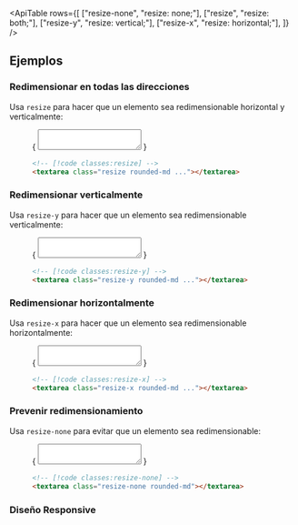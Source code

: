 

<ApiTable
  rows={[
    ["resize-none", "resize: none;"],
    ["resize", "resize: both;"],
    ["resize-y", "resize: vertical;"],
    ["resize-x", "resize: horizontal;"],
  ]}
/>

## Ejemplos

### Redimensionar en todas las direcciones

Usa `resize` para hacer que un elemento sea redimensionable horizontal y verticalmente:

<Figure hint="Arrastra el controlador del textarea en la demostración para ver el comportamiento esperado">

<Example>
  {
    <textarea
      rows="2"
      className="mx-auto block w-80 resize rounded-md p-2 text-sm text-gray-950 outline-1 outline-gray-900/10 focus:outline-2 focus:outline-gray-900 dark:bg-gray-950/25 dark:text-white dark:outline-1 dark:outline-white/5 dark:focus:outline-white/20"
    ></textarea>
  }
</Example>

```html
<!-- [!code classes:resize] -->
<textarea class="resize rounded-md ..."></textarea>
```

</Figure>

### Redimensionar verticalmente

Usa `resize-y` para hacer que un elemento sea redimensionable verticalmente:

<Figure hint="Arrastra el controlador del textarea en la demostración para ver el comportamiento esperado">

<Example>
  {
    <textarea
      rows="2"
      className="mx-auto block w-80 resize-y rounded-md p-2 text-sm text-gray-950 outline-1 outline-gray-900/10 focus:outline-2 focus:outline-gray-900 dark:bg-gray-950/25 dark:text-white dark:outline-1 dark:outline-white/5 dark:focus:outline-white/20"
    ></textarea>
  }
</Example>

```html
<!-- [!code classes:resize-y] -->
<textarea class="resize-y rounded-md ..."></textarea>
```

</Figure>

### Redimensionar horizontalmente

Usa `resize-x` para hacer que un elemento sea redimensionable horizontalmente:

<Figure hint="Arrastra el controlador del textarea en la demostración para ver el comportamiento esperado">

<Example>
  {
    <textarea
      rows="2"
      className="mx-auto block w-80 resize-x rounded-md p-2 text-sm text-gray-950 outline-1 outline-gray-900/10 focus:outline-2 focus:outline-gray-900 dark:bg-gray-950/25 dark:text-white dark:outline-1 dark:outline-white/5 dark:focus:outline-white/20"
    ></textarea>
  }
</Example>

```html
<!-- [!code classes:resize-x] -->
<textarea class="resize-x rounded-md ..."></textarea>
```

</Figure>

### Prevenir redimensionamiento

Usa `resize-none` para evitar que un elemento sea redimensionable:

<Figure hint="Nota que el controlador del textarea ha desaparecido">

<Example>
  {
    <textarea
      rows="2"
      className="mx-auto block w-80 resize-none rounded-md p-2 text-sm text-gray-950 outline-1 outline-gray-900/10 focus:outline-2 focus:outline-gray-900 dark:bg-gray-950/25 dark:text-white dark:outline-1 dark:outline-white/5 dark:focus:outline-white/20"
    ></textarea>
  }
</Example>

```html
<!-- [!code classes:resize-none] -->
<textarea class="resize-none rounded-md"></textarea>
```

</Figure>

### Diseño Responsive

<ResponsiveDesign property="resize" defaultClass="resize-none" featuredClass="resize" />
